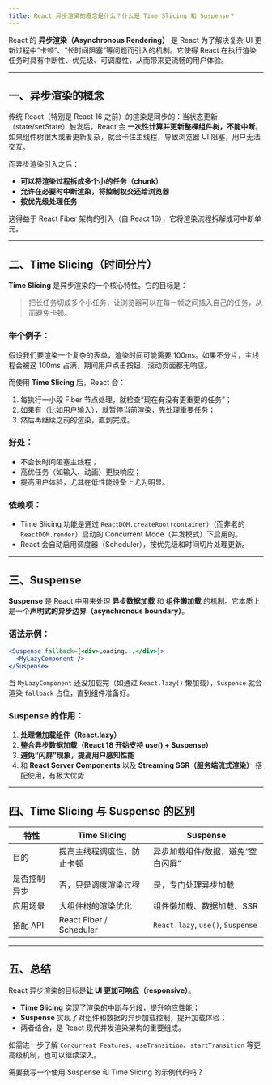 ```yaml
---
title: React 异步渲染的概念是什么？什么是 Time Slicing 和 Suspense？
---
```


React 的 **异步渲染（Asynchronous Rendering）** 是 React 为了解决复杂 UI 更新过程中“卡顿”、“长时间阻塞”等问题而引入的机制。它使得 React 在执行渲染任务时具有中断性、优先级、可调度性，从而带来更流畅的用户体验。

---

## 一、异步渲染的概念

传统 React（特别是 React 16 之前）的渲染是同步的：当状态更新（state/setState）触发后，React 会 **一次性计算并更新整棵组件树，不能中断**。如果组件树很大或者更新复杂，就会卡住主线程，导致浏览器 UI 阻塞，用户无法交互。

而异步渲染引入之后：

* **可以将渲染过程拆成多个小的任务（chunk）**
* **允许在必要时中断渲染，将控制权交还给浏览器**
* **按优先级处理任务**

这得益于 React Fiber 架构的引入（自 React 16），它将渲染流程拆解成可中断单元。

---

## 二、Time Slicing（时间分片）

**Time Slicing** 是异步渲染的一个核心特性。它的目标是：

> 把长任务切成多个小任务，让浏览器可以在每一帧之间插入自己的任务，从而避免卡顿。

### 举个例子：

假设我们要渲染一个复杂的表单，渲染时间可能需要 100ms。如果不分片，主线程会被这 100ms 占满，期间用户点击按钮、滚动页面都无响应。

而使用 **Time Slicing** 后，React 会：

1. 每执行一小段 Fiber 节点处理，就检查“现在有没有更重要的任务”；
2. 如果有（比如用户输入），就暂停当前渲染，先处理重要任务；
3. 然后再继续之前的渲染，直到完成。

### 好处：

* 不会长时间阻塞主线程；
* 高优任务（如输入、动画）更快响应；
* 提高用户体验，尤其在低性能设备上尤为明显。

### 依赖项：

* Time Slicing 功能是通过 `ReactDOM.createRoot(container)`（而非老的 `ReactDOM.render`）启动的 Concurrent Mode（并发模式）下启用的。
* React 会自动启用调度器（Scheduler），按优先级和时间切片处理更新。

---

## 三、Suspense

**Suspense** 是 React 中用来处理 **异步数据加载** 和 **组件懒加载** 的机制。它本质上是一个**声明式的异步边界（asynchronous boundary）**。

### 语法示例：

```jsx
<Suspense fallback={<div>Loading...</div>}>
  <MyLazyComponent />
</Suspense>
```

当 `MyLazyComponent` 还没加载完（如通过 `React.lazy()` 懒加载），`Suspense` 就会渲染 `fallback` 占位，直到组件准备好。

### Suspense 的作用：

1. **处理懒加载组件（React.lazy）**
2. **整合异步数据加载（React 18 开始支持 use() + Suspense）**
3. **避免“闪屏”现象，提高用户感知性能**
4. 和 **React Server Components** 以及 **Streaming SSR（服务端流式渲染）** 搭配使用，有极大优势

---

## 四、Time Slicing 与 Suspense 的区别

| 特性     | Time Slicing            | Suspense                          |
| ------ | ----------------------- | --------------------------------- |
| 目的     | 提高主线程调度性，防止卡顿           | 异步加载组件/数据，避免“空白闪屏”                |
| 是否控制异步 | 否，只是调度渲染过程              | 是，专门处理异步加载                        |
| 应用场景   | 大组件树的渲染优化               | 组件懒加载、数据加载、SSR                    |
| 搭配 API | React Fiber / Scheduler | `React.lazy`, `use()`, `Suspense` |

---

## 五、总结

React 异步渲染的目标是**让 UI 更加可响应（responsive）**。

* **Time Slicing** 实现了渲染的中断与分段，提升响应性能；
* **Suspense** 实现了对组件和数据的异步加载控制，提升加载体验；
* 两者结合，是 React 现代并发渲染架构的重要组成。

如需进一步了解 `Concurrent Features`、`useTransition`、`startTransition` 等更高级机制，也可以继续深入。

需要我写一个使用 Suspense 和 Time Slicing 的示例代码吗？
